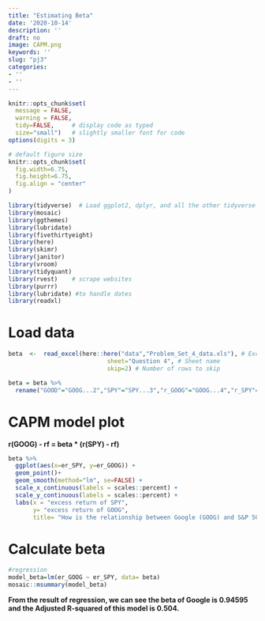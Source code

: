 ```yaml
---
title: "Estimating Beta"
date: '2020-10-14'
description: ''
draft: no
image: CAPM.png
keywords: ''
slug: "pj3"
categories:
- ''
- ''
---
```


```r

knitr::opts_chunk$set(
  message = FALSE, 
  warning = FALSE, 
  tidy=FALSE,     # display code as typed
  size="small")   # slightly smaller font for code
options(digits = 3)

# default figure size
knitr::opts_chunk$set(
  fig.width=6.75, 
  fig.height=6.75,
  fig.align = "center"
)

```


```r
library(tidyverse)  # Load ggplot2, dplyr, and all the other tidyverse packages
library(mosaic)
library(ggthemes)
library(lubridate)
library(fivethirtyeight)
library(here)
library(skimr)
library(janitor)
library(vroom)
library(tidyquant)
library(rvest)    # scrape websites
library(purrr)  
library(lubridate) #to handle dates
library(readxl)
```

# Load data
```r
beta  <-  read_excel(here::here("data","Problem_Set_4_data.xls"), # Excel filename
                            sheet="Question 4", # Sheet name
                            skip=2) # Number of rows to skip

beta = beta %>% 
  rename("GOOD"="GOOG...2","SPY"="SPY...3","r_GOOG"="GOOG...4","r_SPY"="SPY...5","er_GOOG"="GOOG...8","er_SPY"="SPY...9")

```

# CAPM model plot

**r(GOOG) - rf = beta * (r(SPY) - rf)**

```r
beta %>% 
  ggplot(aes(x=er_SPY, y=er_GOOG)) +
  geom_point()+
  geom_smooth(method="lm", se=FALSE) +
  scale_x_continuous(labels = scales::percent) +
  scale_y_continuous(labels = scales::percent) +
  labs(x = "excess return of SPY", 
       y= "excess return of GOOG", 
       title= "How is the relationship between Google (GOOG) and S&P 500 ETF (SPY)")

```

# Calculate beta
```r
#regression
model_beta=lm(er_GOOG ~ er_SPY, data= beta)
mosaic::msummary(model_beta)

```

**From the result of regression, we can see the beta of Google is 0.94595 and the Adjusted R-squared of this model is 0.504.**


